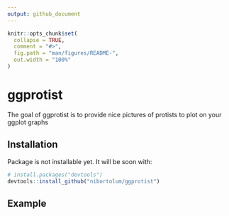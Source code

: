 ```yaml
---
output: github_document
---
```


<!-- README.md is generated from README.Rmd. Please edit that file -->

```r
knitr::opts_chunk$set(
  collapse = TRUE,
  comment = "#>",
  fig.path = "man/figures/README-",
  out.width = "100%"
)
```

# ggprotist

<!-- badges: start -->
<!-- badges: end -->

The goal of ggprotist is to provide nice pictures of protists to plot on your ggplot graphs

## Installation

Package is not installable yet. It will be soon with:

``` r
# install.packages("devtools")
devtools::install_github("nibortolum/ggprotist")
```
## Example
